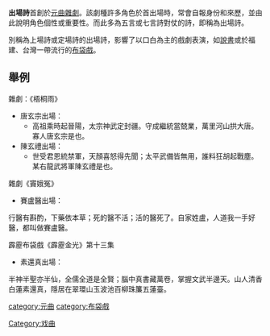 '''出場詩'''首創於[[元曲|元曲]][[雜劇|雜劇]]。該劇種許多角色於首出場時，常會自報身份和來歷，並由此說明角色個性或重要性。而此多為五言或七言詩對仗的詩，即稱為出場詩。

別稱為上場詩或定場詩的出場詩，影響了以口白為主的戲劇表演，如[[說書|說書]]或於福建、台灣一帶流行的[[布袋戲|布袋戲]]。

==舉例==
雜劇：《梧桐雨》

*唐玄宗出場：
**高祖乘時起晉陽，太宗神武定封疆。守成繼統當兢業，萬里河山拱大唐。寡人唐玄宗是也。
*陳玄禮出場：
**世受君恩統禁軍，天顏喜怒得先聞；太平武備皆無用，誰料狂胡起戰塵。某右龍武將軍陳玄禮是也。

雜劇《竇娥冤》
*賽盧醫出場：
行醫有斟酌，下藥依本草；死的醫不活；活的醫死了。自家姓盧，人道我一手好醫，都叫做賽盧醫。

霹靂布袋戲《霹靂金光》第十三集
*素還真出場：
半神半聖亦半仙，全儒全道是全賢；腦中真書藏萬卷，掌握文武半邊天。山人清香白蓮素還真，隱居在翠環山玉波池百柳珠簾五蓮臺。

{{戲曲小作品}}
[[Category:戏曲|Category:戏曲]]
[[category:元曲|category:元曲]]
[[category:布袋戲|category:布袋戲]]